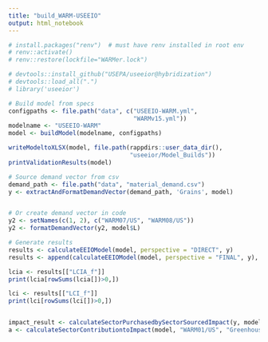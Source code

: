 ```yaml
---
title: "build_WARM-USEEIO"
output: html_notebook
---
```


```r
# install.packages("renv")  # must have renv installed in root env
# renv::activate()
# renv::restore(lockfile="WARMer.lock")

# devtools::install_github("USEPA/useeior@hybridization")
# devtools::load_all(".")
# library('useeior')

# Build model from specs
configpaths <- file.path("data", c("USEEIO-WARM.yml",
                                   "WARMv15.yml"))
modelname <- "USEEIO-WARM"
model <- buildModel(modelname, configpaths)

writeModeltoXLSX(model, file.path(rappdirs::user_data_dir(),
                                  "useeior/Model_Builds"))
printValidationResults(model)

# Source demand vector from csv
demand_path <- file.path("data", "material_demand.csv")
y <- extractAndFormatDemandVector(demand_path, 'Grains', model)


# Or create demand vector in code
y2 <- setNames(c(1, 2), c("WARM07/US", "WARM08/US"))
y2 <- formatDemandVector(y2, model$L)

# Generate results
results <- calculateEEIOModel(model, perspective = "DIRECT", y)
results <- append(calculateEEIOModel(model, perspective = "FINAL", y), results)

lcia <- results[["LCIA_f"]]
print(lcia[rowSums(lcia[])>0,])

lci <- results[["LCI_f"]]
print(lci[rowSums(lci[])>0,])


impact_result <- calculateSectorPurchasedbySectorSourcedImpact(y, model, "Greenhouse Gases")
a <- calculateSectorContributiontoImpact(model, "WARM01/US", "Greenhouse Gases")


```
